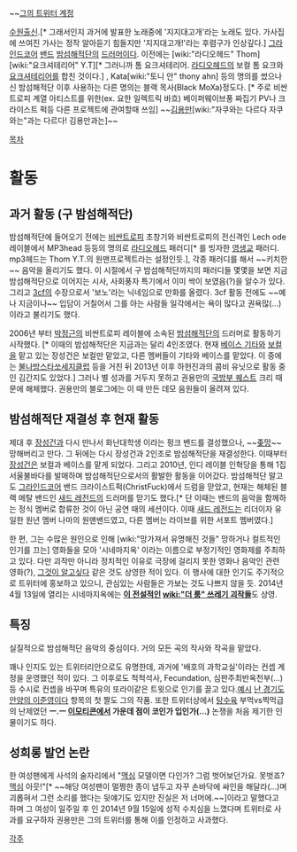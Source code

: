 ~~[https://twitter.com/84BlackSummer 그의 트위터 계정]

[[수원]]출신.[* 그래서인지 과거에 발표한 노래중에 '지지대고개'라는 노래도 있다. 가사집에 쓰여진 가사는 정작 알아듣기 힘들지만 '지지대고개!'라는 후렴구가 인상깊다.] [[그라인드코어]] [[밴드]] [[밤섬해적단]]의 [[드러머]]이다. 이전에는 [wiki:"라디오헤드" Thom] [wiki:"요크셔테리어" Y.T][* 그러니까 톰 요크셔테리어. [[라디오헤드]]의 보컬 톰 요크와 [[요크셔테리어]]를 합친 것이다.] , Kata[wiki:"토니 안" thony ahn] 등의 명의를 썼으나 신 밤섬해적단 이후 사용하는 다른 명의는 블랙 목사(Black MoXa)정도다. [* 주로 비싼트로피 계열 아티스트를 위한(ex. 요한 일렉트릭 바흐) 베이퍼웨이브풍 짜집기 PV나 크라이스트 퍽등 다른 프로젝트에 관여할때 쓰임] ~~[[김용만]][wiki:"자쿠와는 다르다 자쿠와는"과는 다르다! 김용만과는]~~

[[목차]]

= 활동 =
== 과거 활동 (구 밤섬해적단) ==
밤섬해적단에 들어오기 전에는 [[비싼트로피]] 초창기와 비싼트로피의 전신격인 Lech ode 레이블에서 MP3head 등등의 명의로 [[라디오헤드]] 패러디[* 를 빙자한 [[영생교]] 패러디. mp3헤드는 Thom Y.T.의 원맨프로젝트라는 설정인듯.], 각종 패러디를 해서 ~~키치한~~ 음악을 올리기도 했다. 이 시절에서 구 밤섬해적단까지의 패러디들 몇몇을 보면 지금 밤섬해적단으로 이어지는 시사, 사회풍자 특기에서 이미 싹이 보였음(?)을 알수가 있다. 그리고 [[3cf]]의 수장으로서 '보노'라는 닉네임으로 만화를 올렸다. 3cf 활동 전에도 ~~예나 지금이나~~ 입담이 거칠어서 그를 아는 사람들 일각에서는 욕이 많다고 권욕많(...)이라고 불리기도 했다. 

2006년 부터 [[박정근]]의 비싼트로피 레이블에 소속된 [[밤섬해적단]]의 드러머로 활동하기 시작했다. [* 이때의 밤섬해적단은 지금과는 달리 4인조였다. 현재 [[베이스 기타]]와 [[보컬]]을 맡고 있는 장성건은 보컬만 맡았고, 다른 멤버들이 기타와 베이스를 맡았다. 이 중에는 [[불나방스타쏘세지클럽]] 등을 거친 뒤 2013년 이후 하헌진과의 콤비 유닛으로 활동 중인 김간지도 있었다.] 그러나 별 성과를 거두지 못하고 권용만의 [[국방부 퀘스트]] 크리 때문에 해체했다. 권용만의 블로그에는 이 때 만든 데모 음원들이 올려져 있다.

== 밤섬해적단 재결성 후 현재 활동 ==
제대 후 [[장성건]]과 다시 만나서 화난대학생 이라는 펑크 밴드를 결성했으나, ~~[[좆망]]~~ 망해버리고 만다. 그 뒤에는 다시 장성건과 2인조로 밤섬해적단을 재결성한다. 이때부터 [[장성건]]은 보컬과 베이스를 맡게 되었다. 그리고 2010년, 인디 레이블 인혁당을 통해 1집 서울불바다를 발매하며 밤섬해적단으로서의 활발한 활동을 이어갔다. 밤섬해적단 말고도 [[그라인드코어]] 밴드 크라이스트퍽(ChristFuck)에서 드럼을 맏았고, 현재는 해체된 블랙 메탈 밴드인 [[새드 레전드]]의 드러머를 맏기도 했다.[* 단 이때는 밴드의 음악을 함께하는 정식 멤버로 합류한 것이 아닌 공연 때의 세션이다. 이때 [[새드 레전드]]는 리더이자 유일한 원년 멤버 나마의 원맨밴드였고, 다른 멤버는 라이브를 위한 서포트 멤버였다.]

한 편, 그는 수많은 원인으로 인해 [wiki:"망가져서 유명해진 것들" 망하거나 컬트적인 인기를 끄는] 영화들을 모아 '시네마지옥' 이라는 이름으로 부정기적인 영화제를 주최하고 있다. 다만 괴작만 아니라 정치적인 이유로 극장에 걸리지 못한 영화나 음악인 관련 영화(?), [[그것이 알고싶다]] 같은 것도 상영한 적이 있다. 이 행사에 대한 인기도 주기적으로 트위터에 홍보하고 있으니, 관심있는 사람들은 가보는 것도 나쁘지 않을 듯. 2014년 4월 13일에 열리는 시네마지옥에는 '''[[클레멘타인(영화)|이 전설적인]] [[wiki:"더 룸" 쓰레기 괴작들]]'''도 상영.

== 특징 ==
실질적으로 밤섬해적단 음악의 중심이다. 거의 모든 곡의 작사와 작곡을 맡았다. 

꽤나 인지도 있는 트위터리안으로도 유명한데, 과거에 '배호의 과학교실'이라는 컨셉 계정을 운영했던 적이 있다. 그 이후로도 척척석사, Fecundation, 심판주최반옥천부(...) 등 수시로 컨셉을 바꾸며 특유의 또라이같은 트윗으로 인기를 끌고 있다.[http://twitter.com/CINEMAZIOK/status/445210976967593986/photo/1 예시] [[난 경기도 안양의 이준영이다]] 항목의 첫 짤도 그의 작품. 또한 트위터상에서 [[탕수육]] 부먹vs찍먹급의 난제였던 '''ㅡ.ㅡ [[이모티콘]]에서 가운데 점이 코인가 입인가(...)''' 논쟁을 처음 제기한 인물이기도 하다.

== 성희롱 발언 논란 ==

한 여성팬에게 사석의 술자리에서 "[[맥심]] 모델이면 다인가? 그럼 벗어보던가요. 못벗죠? [[맥심]] 아웃!"[* ~~해당 여성팬이 멀쩡한 종이 냅두고 자꾸 손바닥에 싸인을 해달라(...)며 괴롭혀서 그런 소리를 했다는 뒷얘기도 있지만 진실은 저 너머에.~~]이라고 말했다고 하며 그 여성이 일주일 후 인 2014년 9월 15일에 성적 수치심을 느꼈다며 트위터로 사과를 요구하자 권용만은 그의 트위터를 통해 이를 인정하고 사과했다. 


[[각주]]
